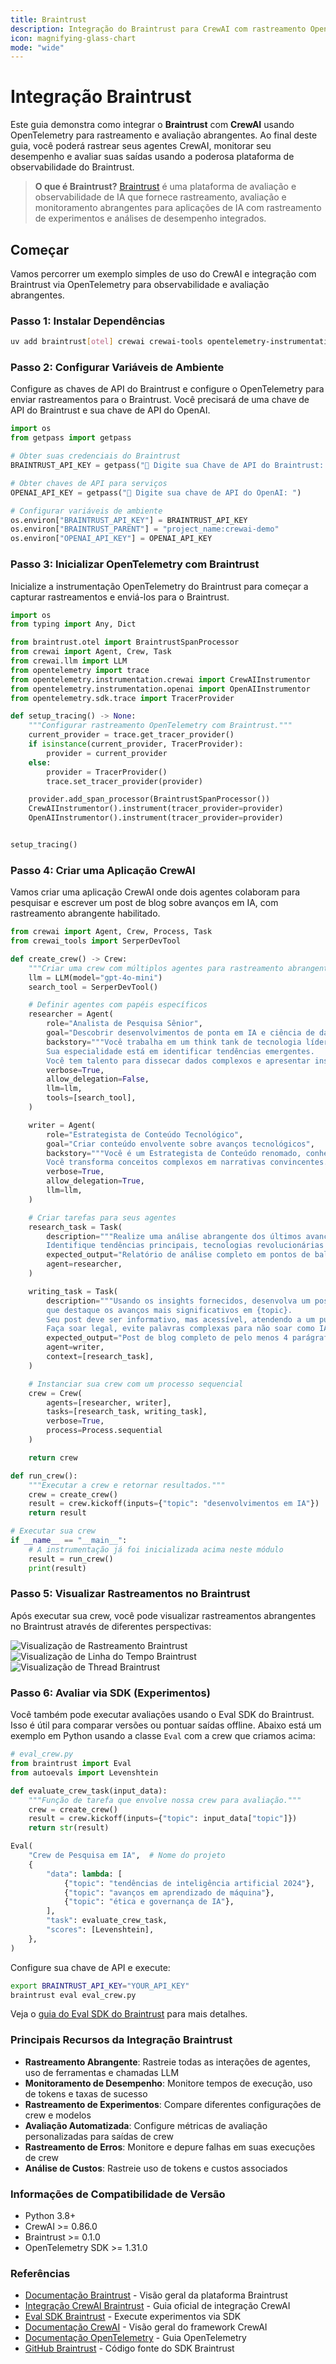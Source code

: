 ```yaml
---
title: Braintrust
description: Integração do Braintrust para CrewAI com rastreamento OpenTelemetry e avaliação
icon: magnifying-glass-chart
mode: "wide"
---
```


# Integração Braintrust

Este guia demonstra como integrar o **Braintrust** com **CrewAI** usando OpenTelemetry para rastreamento e avaliação abrangentes. Ao final deste guia, você poderá rastrear seus agentes CrewAI, monitorar seu desempenho e avaliar suas saídas usando a poderosa plataforma de observabilidade do Braintrust.

> **O que é Braintrust?** [Braintrust](https://www.braintrust.dev) é uma plataforma de avaliação e observabilidade de IA que fornece rastreamento, avaliação e monitoramento abrangentes para aplicações de IA com rastreamento de experimentos e análises de desempenho integrados.

## Começar

Vamos percorrer um exemplo simples de uso do CrewAI e integração com Braintrust via OpenTelemetry para observabilidade e avaliação abrangentes.

### Passo 1: Instalar Dependências

```bash
uv add braintrust[otel] crewai crewai-tools opentelemetry-instrumentation-openai opentelemetry-instrumentation-crewai python-dotenv
```

### Passo 2: Configurar Variáveis de Ambiente

Configure as chaves de API do Braintrust e configure o OpenTelemetry para enviar rastreamentos para o Braintrust. Você precisará de uma chave de API do Braintrust e sua chave de API do OpenAI.

```python
import os
from getpass import getpass

# Obter suas credenciais do Braintrust
BRAINTRUST_API_KEY = getpass("🔑 Digite sua Chave de API do Braintrust: ")

# Obter chaves de API para serviços
OPENAI_API_KEY = getpass("🔑 Digite sua chave de API do OpenAI: ")

# Configurar variáveis de ambiente
os.environ["BRAINTRUST_API_KEY"] = BRAINTRUST_API_KEY
os.environ["BRAINTRUST_PARENT"] = "project_name:crewai-demo"
os.environ["OPENAI_API_KEY"] = OPENAI_API_KEY
```

### Passo 3: Inicializar OpenTelemetry com Braintrust

Inicialize a instrumentação OpenTelemetry do Braintrust para começar a capturar rastreamentos e enviá-los para o Braintrust.

```python
import os
from typing import Any, Dict

from braintrust.otel import BraintrustSpanProcessor
from crewai import Agent, Crew, Task
from crewai.llm import LLM
from opentelemetry import trace
from opentelemetry.instrumentation.crewai import CrewAIInstrumentor
from opentelemetry.instrumentation.openai import OpenAIInstrumentor
from opentelemetry.sdk.trace import TracerProvider

def setup_tracing() -> None:
    """Configurar rastreamento OpenTelemetry com Braintrust."""
    current_provider = trace.get_tracer_provider()
    if isinstance(current_provider, TracerProvider):
        provider = current_provider
    else:
        provider = TracerProvider()
        trace.set_tracer_provider(provider)

    provider.add_span_processor(BraintrustSpanProcessor())
    CrewAIInstrumentor().instrument(tracer_provider=provider)
    OpenAIInstrumentor().instrument(tracer_provider=provider)


setup_tracing()
```

### Passo 4: Criar uma Aplicação CrewAI

Vamos criar uma aplicação CrewAI onde dois agentes colaboram para pesquisar e escrever um post de blog sobre avanços em IA, com rastreamento abrangente habilitado.

```python
from crewai import Agent, Crew, Process, Task
from crewai_tools import SerperDevTool

def create_crew() -> Crew:
    """Criar uma crew com múltiplos agentes para rastreamento abrangente."""
    llm = LLM(model="gpt-4o-mini")
    search_tool = SerperDevTool()

    # Definir agentes com papéis específicos
    researcher = Agent(
        role="Analista de Pesquisa Sênior",
        goal="Descobrir desenvolvimentos de ponta em IA e ciência de dados",
        backstory="""Você trabalha em um think tank de tecnologia líder.
        Sua especialidade está em identificar tendências emergentes.
        Você tem talento para dissecar dados complexos e apresentar insights acionáveis.""",
        verbose=True,
        allow_delegation=False,
        llm=llm,
        tools=[search_tool],
    )

    writer = Agent(
        role="Estrategista de Conteúdo Tecnológico",
        goal="Criar conteúdo envolvente sobre avanços tecnológicos",
        backstory="""Você é um Estrategista de Conteúdo renomado, conhecido por seus artigos perspicazes e envolventes.
        Você transforma conceitos complexos em narrativas convincentes.""",
        verbose=True,
        allow_delegation=True,
        llm=llm,
    )

    # Criar tarefas para seus agentes
    research_task = Task(
        description="""Realize uma análise abrangente dos últimos avanços em {topic}.
        Identifique tendências principais, tecnologias revolucionárias e impactos potenciais na indústria.""",
        expected_output="Relatório de análise completo em pontos de bala",
        agent=researcher,
    )

    writing_task = Task(
        description="""Usando os insights fornecidos, desenvolva um post de blog envolvente
        que destaque os avanços mais significativos em {topic}.
        Seu post deve ser informativo, mas acessível, atendendo a um público conhecedor de tecnologia.
        Faça soar legal, evite palavras complexas para não soar como IA.""",
        expected_output="Post de blog completo de pelo menos 4 parágrafos",
        agent=writer,
        context=[research_task],
    )

    # Instanciar sua crew com um processo sequencial
    crew = Crew(
        agents=[researcher, writer], 
        tasks=[research_task, writing_task], 
        verbose=True, 
        process=Process.sequential
    )

    return crew

def run_crew():
    """Executar a crew e retornar resultados."""
    crew = create_crew()
    result = crew.kickoff(inputs={"topic": "desenvolvimentos em IA"})
    return result

# Executar sua crew
if __name__ == "__main__":
    # A instrumentação já foi inicializada acima neste módulo
    result = run_crew()
    print(result)
```

### Passo 5: Visualizar Rastreamentos no Braintrust

Após executar sua crew, você pode visualizar rastreamentos abrangentes no Braintrust através de diferentes perspectivas:

<Tabs>
  <Tab title="Rastreamento(Trace)">
    <Frame>
      <img src="/images/braintrust-trace-view.png" alt="Visualização de Rastreamento Braintrust"/>
    </Frame>
  </Tab>
  
  <Tab title="Linha do Tempo(Timeline)">
    <Frame>
      <img src="/images/braintrust-timeline-view.png" alt="Visualização de Linha do Tempo Braintrust"/>
    </Frame>
  </Tab>
  
  <Tab title="Thread">
    <Frame>
      <img src="/images/braintrust-thread-view.png" alt="Visualização de Thread Braintrust"/>
    </Frame>
  </Tab>
</Tabs>

### Passo 6: Avaliar via SDK (Experimentos)

Você também pode executar avaliações usando o Eval SDK do Braintrust. Isso é útil para comparar versões ou pontuar saídas offline. Abaixo está um exemplo em Python usando a classe `Eval` com a crew que criamos acima:

```python
# eval_crew.py
from braintrust import Eval
from autoevals import Levenshtein

def evaluate_crew_task(input_data):
    """Função de tarefa que envolve nossa crew para avaliação."""
    crew = create_crew()
    result = crew.kickoff(inputs={"topic": input_data["topic"]})
    return str(result)

Eval(
    "Crew de Pesquisa em IA",  # Nome do projeto
    {
        "data": lambda: [
            {"topic": "tendências de inteligência artificial 2024"},
            {"topic": "avanços em aprendizado de máquina"},
            {"topic": "ética e governança de IA"},
        ],
        "task": evaluate_crew_task,
        "scores": [Levenshtein],
    },
)
```

Configure sua chave de API e execute:

```bash
export BRAINTRUST_API_KEY="YOUR_API_KEY"
braintrust eval eval_crew.py
```

Veja o [guia do Eval SDK do Braintrust](https://www.braintrust.dev/docs/start/eval-sdk) para mais detalhes.

### Principais Recursos da Integração Braintrust

- **Rastreamento Abrangente**: Rastreie todas as interações de agentes, uso de ferramentas e chamadas LLM
- **Monitoramento de Desempenho**: Monitore tempos de execução, uso de tokens e taxas de sucesso
- **Rastreamento de Experimentos**: Compare diferentes configurações de crew e modelos
- **Avaliação Automatizada**: Configure métricas de avaliação personalizadas para saídas de crew
- **Rastreamento de Erros**: Monitore e depure falhas em suas execuções de crew
- **Análise de Custos**: Rastreie uso de tokens e custos associados

### Informações de Compatibilidade de Versão
- Python 3.8+
- CrewAI >= 0.86.0
- Braintrust >= 0.1.0
- OpenTelemetry SDK >= 1.31.0

### Referências
- [Documentação Braintrust](https://www.braintrust.dev/docs) - Visão geral da plataforma Braintrust
- [Integração CrewAI Braintrust](https://www.braintrust.dev/docs/integrations/crew-ai) - Guia oficial de integração CrewAI
- [Eval SDK Braintrust](https://www.braintrust.dev/docs/start/eval-sdk) - Execute experimentos via SDK
- [Documentação CrewAI](https://docs.crewai.com/) - Visão geral do framework CrewAI
- [Documentação OpenTelemetry](https://opentelemetry.io/docs/) - Guia OpenTelemetry
- [GitHub Braintrust](https://github.com/braintrustdata/braintrust) - Código fonte do SDK Braintrust
